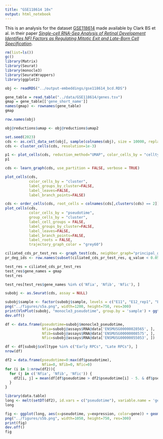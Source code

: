 ```yaml
---
title: "GSE118614 10x"
output: html_notebook
---
```


This is an analysis for the dataset [GSE118614](https://www.ncbi.nlm.nih.gov/geo/query/acc.cgi?acc=GSE118614) made available by Clark BS et al. in their paper [_Single-cell RNA-Seq Analysis of Retinal Development Identifies NFI Factors as Regulating Mitotic Exit and Late-Born Cell Specification_](https://www.sciencedirect.com/science/article/abs/pii/S0896627319303459).



```r
rm(list=ls())
gc()
library(Matrix)
library(Seurat)
library(monocle3)
library(SeuratWrappers)
library(ggplot2)
```


```r
obj <- readRDS("../output-embeddings/gse118614_bcd.RDS")
```

```r
gene_table = read.table("../data/GSE118614/genes.tsv")
gmap = gene_table[['gene_short_name']]
names(gmap) <- rownames(gene_table)
gmap
```


```r
row.names(obj)
```


```r
obj@reductions$umap <- obj@reductions$umap2
```


```r
set.seed(2023)
cds <- as.cell_data_set(obj[, sample(colnames(obj), size = 10000, replace=F)])
cds <- cluster_cells(cds, resolution=1e-3)
```

```r
p1 <- plot_cells(cds, reduction_method="UMAP", color_cells_by = "celltype", show_trajectory_graph = FALSE)
p1
```
```r
cds <- learn_graph(cds, use_partition = FALSE, verbose = TRUE)
```

```r
plot_cells(cds,
           color_cells_by = "cluster",
           label_groups_by_cluster=FALSE,
           label_leaves=FALSE,
           label_branch_points=FALSE)
```

```r
cds <- order_cells(cds, root_cells = colnames(cds[,clusters(cds) == 2]))
plot_cells(cds,
           color_cells_by = "pseudotime",
           group_cells_by = "cluster",
           label_cell_groups = FALSE,
           label_groups_by_cluster=FALSE,
           label_leaves=FALSE,
           label_branch_points=FALSE,
           label_roots = FALSE,
           trajectory_graph_color = "grey60")
```
```r
ciliated_cds_pr_test_res <- graph_test(cds, neighbor_graph="principal_graph", cores=4)
pr_deg_ids <- row.names(subset(ciliated_cds_pr_test_res, q_value < 0.05))
```
```r
test_res = ciliated_cds_pr_test_res
test_res$gene_names = gmap
test_res
```

```r
test_res[test_res$gene_names %in% c('Nfia', 'Nfib', 'Nfic'), ]
```


```r
subobj <- as.Seurat(cds, assay = NULL)
```

```r
subobj$sample <- factor(subobj$sample, levels = c("E11", "E12_rep1", "E14_rep1", "E14_rep2", "E16", "E18_rep2", "E18_rep3", "P0", "P2_rep2", "P2_rep3", "P5", "P8_rep1", "P8_rep2", "P14"))
png("../figures/s5a.png", width=1200, height=750, res=300)
print(VlnPlot(subobj, "monocle3_pseudotime", group.by = 'sample') + ggtitle('BCD') + NoLegend())
dev.off()
```
```r
df <- data.frame(pseudotime=subobj$monocle3_pseudotime, 
                 Nfia=subobj@assays$RNA@data['ENSMUSG00000028565', ],
                 Nfib=subobj@assays$RNA@data['ENSMUSG00000008575', ],
                 Nfic=subobj@assays$RNA@data['ENSMUSG00000055053', ])

df <- df[subobj$celltype %in% c("Early RPCs", "Late RPCs"), ]
nrow(df)
```




```r
df2 = data.frame(pseudotime=0:max(df$pseudotime),
                 Nfia=0, Nfib=0, Nfic=0)
for (i in 1:nrow(df2)){
  for (j in c('Nfia', 'Nfib', 'Nfic')) {
    df2[i, j] = mean(df[df$pseudotime > df2$pseudotime[i] - 5. & df$pseudotime < df2$pseudotime[i] + 5., j])
  }
}
```

```r
library(data.table)
long <- melt(setDT(df2), id.vars = c("pseudotime"), variable.name = 'gene', value.name='expression')
long
```


```r
fig <- ggplot(long, aes(x=pseudotime, y=expression, color=gene)) + geom_line(size=1.) + theme_classic() 
png("../figures/s5b.png", width=1050, height=750, res=300)
print(fig)
dev.off()
fig
```